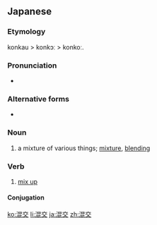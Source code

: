 ==Japanese==
{{ja-kanjitab|こん|こう|yomi=on}}

===Etymology===
konkau > konkɔː > konkoː.

===Pronunciation===
* {{IPA|/konkoː/|lang=ja}}

===Alternative forms===
* {{l|ja|混淆}}

===Noun===
{{ja-noun|こんこう|hhira=こんかう}}

# a mixture of various things; [[mixture]], [[blending]]

===Verb===
{{ja-verb-suru|こんこう|hhira=こんかう}}

# [[mix up]]

====Conjugation====
{{ja-suru|こんこう}}

[[ko:混交]]
[[li:混交]]
[[ja:混交]]
[[zh:混交]]